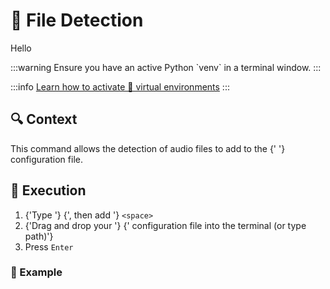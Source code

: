 
# 📁 File Detection

Hello

<Fragment>
  :::warning
  Ensure you have an active <PythonIcon /> Python `venv` in a terminal window.
  :::

</Fragment>

:::info
[Learn how to activate 🔮 virtual
environments](../installation/application#-virtual-environment)
:::

## 🔍 Context

<Fragment>
  This command allows the detection of audio files to add to the <ExcelIcon />{' '}
  configuration file.
</Fragment>

## 🚀 Execution

<ol>
  <li>
    {'Type '}
    <FileDetectionCommandInline />
    {', then add '}
    <code>&lt;space&gt;</code>
  </li>
  <li>
    {'Drag and drop your '}
    <ExcelIcon />
    {' configuration file into the terminal (or type path)'}
  </li>
  <li>
    <Fragment>
      Press <code>Enter</code>
    </Fragment>
  </li>
</ol>

### 📝 Example

<FileDetectionCommandBlock />
